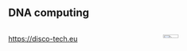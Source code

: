 ## DNA computing {background="#43464B" background-image="images/dna.jpg"}

::: columns
::: {.column width="60%"}

<https://disco-tech.eu>



:::

::: {.column width="40%"}

![](images/disco.jpg){.absolute top="150" left="700" width="40%" }

:::
:::

